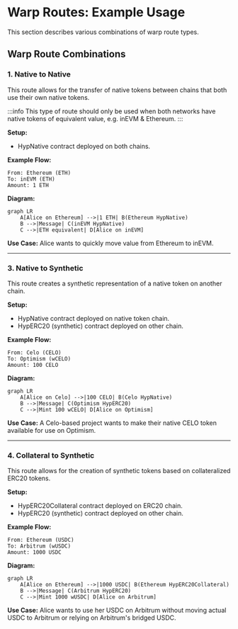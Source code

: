 # Warp Routes: Example Usage

This section describes various combinations of warp route types.

## Warp Route Combinations

### 1. Native to Native

This route allows for the transfer of native tokens between chains that both use their own native tokens.

:::info
This type of route should only be used when both networks have native tokens of equivalent value, e.g. inEVM & Ethereum.
:::

**Setup:**

- HypNative contract deployed on both chains.

**Example Flow:**

```
From: Ethereum (ETH)
To: inEVM (ETH)
Amount: 1 ETH
```

**Diagram:**

```mermaid
graph LR
    A[Alice on Ethereum] -->|1 ETH| B(Ethereum HypNative)
    B -->|Message| C(inEVM HypNative)
    C -->|ETH equivalent| D[Alice on inEVM]
```

**Use Case:** Alice wants to quickly move value from Ethereum to inEVM.

---

### 3. Native to Synthetic

This route creates a synthetic representation of a native token on another chain.

**Setup:**

- HypNative contract deployed on native token chain.
- HypERC20 (synthetic) contract deployed on other chain.

**Example Flow:**

```
From: Celo (CELO)
To: Optimism (wCELO)
Amount: 100 CELO
```

**Diagram:**

```mermaid
graph LR
    A[Alice on Celo] -->|100 CELO| B(Celo HypNative)
    B -->|Message| C(Optimism HypERC20)
    C -->|Mint 100 wCELO| D[Alice on Optimism]
```

**Use Case:** A Celo-based project wants to make their native CELO token available for use on Optimism.

---

### 4. Collateral to Synthetic

This route allows for the creation of synthetic tokens based on collateralized ERC20 tokens.

**Setup:**

- HypERC20Collateral contract deployed on ERC20 chain.
- HypERC20 (synthetic) contract deployed on other chain.

**Example Flow:**

```
From: Ethereum (USDC)
To: Arbitrum (wUSDC)
Amount: 1000 USDC
```

**Diagram:**

```mermaid
graph LR
    A[Alice on Ethereum] -->|1000 USDC| B(Ethereum HypERC20Collateral)
    B -->|Message| C(Arbitrum HypERC20)
    C -->|Mint 1000 wUSDC| D[Alice on Arbitrum]
```

**Use Case:** Alice wants to use her USDC on Arbitrum without moving actual USDC to Arbitrum or relying on Arbitrum's bridged USDC.
